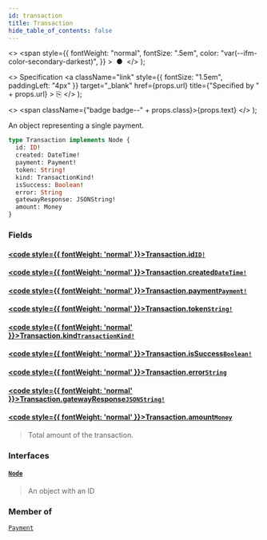 ```yaml
---
id: transaction
title: Transaction
hide_table_of_contents: false
---
```


  <>
    <span
      style={{
        fontWeight: "normal",
        fontSize: ".5em",
        color: "var(--ifm-color-secondary-darkest)",
      }}
    >
      &nbsp;●&nbsp;
    </span>
  </>
);

  <>
    Specification
    <a
      className="link"
      style={{ fontSize: "1.5em", paddingLeft: "4px" }}
      target="\_blank"
      href={props.url}
      title={"Specified by " + props.url}
    >
      ⎘
    </a>
  </>
);

  <>
    <span className={"badge badge--" + props.class}>{props.text}</span>
  </>
);

An object representing a single payment.

```graphql
type Transaction implements Node {
  id: ID!
  created: DateTime!
  payment: Payment!
  token: String!
  kind: TransactionKind!
  isSuccess: Boolean!
  error: String
  gatewayResponse: JSONString!
  amount: Money
}
```

### Fields

#### [<code style={{ fontWeight: 'normal' }}>Transaction.<b>id</b></code>](#)<Bullet />[`ID!`](../../../storefront/miscellaneous/scalars/id) <Badge class="secondary" text="non-null"/> <Badge class="secondary" text="scalar"/>

>

#### [<code style={{ fontWeight: 'normal' }}>Transaction.<b>created</b></code>](#)<Bullet />[`DateTime!`](../../../storefront/miscellaneous/scalars/date-time) <Badge class="secondary" text="non-null"/> <Badge class="secondary" text="scalar"/>

>

#### [<code style={{ fontWeight: 'normal' }}>Transaction.<b>payment</b></code>](#)<Bullet />[`Payment!`](../../../storefront/payments/objects/payment) <Badge class="secondary" text="non-null"/> <Badge class="secondary" text="object"/>

>

#### [<code style={{ fontWeight: 'normal' }}>Transaction.<b>token</b></code>](#)<Bullet />[`String!`](../../../storefront/miscellaneous/scalars/string) <Badge class="secondary" text="non-null"/> <Badge class="secondary" text="scalar"/>

>

#### [<code style={{ fontWeight: 'normal' }}>Transaction.<b>kind</b></code>](#)<Bullet />[`TransactionKind!`](../../../storefront/payments/enums/transaction-kind) <Badge class="secondary" text="non-null"/> <Badge class="secondary" text="enum"/>

>

#### [<code style={{ fontWeight: 'normal' }}>Transaction.<b>isSuccess</b></code>](#)<Bullet />[`Boolean!`](../../../storefront/miscellaneous/scalars/boolean) <Badge class="secondary" text="non-null"/> <Badge class="secondary" text="scalar"/>

>

#### [<code style={{ fontWeight: 'normal' }}>Transaction.<b>error</b></code>](#)<Bullet />[`String`](../../../storefront/miscellaneous/scalars/string) <Badge class="secondary" text="scalar"/>

>

#### [<code style={{ fontWeight: 'normal' }}>Transaction.<b>gatewayResponse</b></code>](#)<Bullet />[`JSONString!`](../../../storefront/miscellaneous/scalars/jsonstring) <Badge class="secondary" text="non-null"/> <Badge class="secondary" text="scalar"/>

>

#### [<code style={{ fontWeight: 'normal' }}>Transaction.<b>amount</b></code>](#)<Bullet />[`Money`](../../../storefront/miscellaneous/objects/money) <Badge class="secondary" text="object"/>

> Total amount of the transaction.

### Interfaces

#### [`Node`](../../../storefront/miscellaneous/interfaces/node) <Badge class="secondary" text="interface"/>

> An object with an ID

### Member of

[`Payment`](../../../storefront/payments/objects/payment) <Badge class="secondary" text="object"/>

